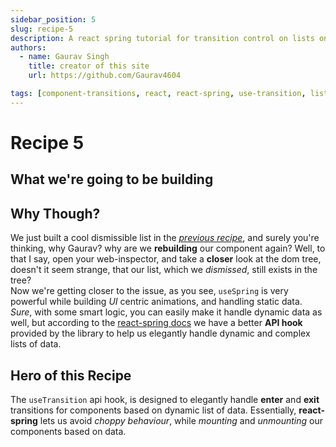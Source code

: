 ```yaml
---
sidebar_position: 5
slug: recipe-5
description: A react spring tutorial for transition control on lists on data
authors:
  - name: Gaurav Singh
    title: creator of this site
    url: https://github.com/Gaurav4604

tags: [component-transitions, react, react-spring, use-transition, lists]
---
```


# Recipe 5


## What we're going to be building

<ListDropDown />

## Why Though?

We just built a cool dismissible list in the [_previous recipe_](./recipe-4), and surely you're thinking,
why Gaurav? why are we **rebuilding** our component again? Well, to that I say, open your web-inspector,
and take a **closer** look at the dom tree, doesn't it seem strange, that our list, which we _dismissed_,
still exists in the tree? <br/>
Now we're getting closer to the issue, as you see, `useSpring` is very powerful while building _UI_ centric animations,
and handling static data. _Sure_, with some smart logic, you can easily make it handle dynamic data as well, but according
to the [react-spring docs](https://react-spring.dev/docs) we have a better **API hook** provided by the library to help us elegantly handle dynamic
and complex lists of data.

## Hero of this Recipe

The `useTransition` api hook, is designed to elegantly handle **enter** and **exit** transitions for components based on dynamic list of data.
Essentially, **react-spring** lets us avoid _choppy behaviour_, while _mounting_ and _unmounting_ our components based on data.
